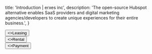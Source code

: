 
  title: 'Introduction | erxes inc',
  description:
    'The open-source Hubspot alternative enables SaaS providers and digital marketing agencies/developers to create unique experiences for their entire business.',
}

<HeroPattern />

<div className="not-prose center mb-2 mt-5 flex gap-1">
  <Button href="/requirement/customer/finance/leasing" arrow="right" style={{ height: '40px', width: '320px', background: '#4c1d95', padding: '7px', margin: '38px 3px 0 3px'}}>
    <>Leasing</>
  </Button>
  </div>

<div className="not-prose center mb-2 mt-5 flex gap-1">
  <Button href="/requirement/customer/finance/rental" arrow="right" style={{ height: '40px', width: '320px', background: '#4c1d95', padding: '7px', margin: '0' }}>
    <>Rental</>
  </Button>
  </div>

<div className="not-prose center mb-90 mt-5 flex gap-7">
  <Button href="/requirement/customer/finance/payment" arrow="right" style={{ height: '40px', width: '320px', background: '#4c1d95', padding: '7px', margin: '3px' }}>
    <>Payment</>
  </Button>
    </div>


